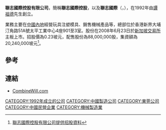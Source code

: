 '''聯志國際控股有限公司'''，簡稱'''聯志國際控股'''，以及'''聯志國際'''（'''{{lang-en|Combine Will International Holdings Limited}}'''，{{sgx|N0Z}}），在1992年由[[譚祖德|譚祖德]]先生創立。

業務主要在[[中國內地|中國內地]]經營玩具注塑模具、銷售機械產品等，總部位於香港新界大埔汀角路51A號太平工業中心4座901至3室。股份在2008年6月23日於[[新加坡交易所|新加坡交易所]]主板上市。招股價為0.23坡元，配售股份為88,000,000股，集資額為20,240,000坡元<ref>[http://www.combinewill.com/relations/updates/IPO_Prospectus.pdf 聯志國際控股有限公司提供招股資料]{{dead link|date=2018年4月 |bot=InternetArchiveBot |fix-attempted=yes }}</ref>。

==參考==
{{REFLIST}}

==連結==
*[http://www.combinewill.com CombineWill.com] {{Wayback|url=http://www.combinewill.com/ |date=20120303180151 }}

[[CATEGORY:1992年成立的公司|CATEGORY:1992年成立的公司]]
[[CATEGORY:中國製造公司|CATEGORY:中國製造公司]]
[[CATEGORY:東莞公司|CATEGORY:東莞公司]]
[[CATEGORY:中國民營企業|CATEGORY:中國民營企業]]
[[CATEGORY:機械製造業|CATEGORY:機械製造業]]